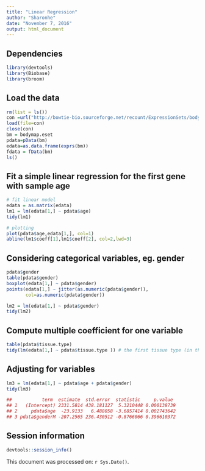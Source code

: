 ```yaml
---
title: "Linear Regression"
author: "Sharonhe"
date: "November 7, 2016"
output: html_document
---
```


## Dependencies

```r
library(devtools)
library(Biobase)
library(broom)
```

## Load the data

```r
rm(list = ls())
con =url("http://bowtie-bio.sourceforge.net/recount/ExpressionSets/bodymap_eset.RData")
load(file=con)
close(con)
bm = bodymap.eset
pdata=pData(bm)
edata=as.data.frame(exprs(bm))
fdata = fData(bm)
ls()
```

## Fit a simple linear regression for the first gene with sample age

```r
# fit linear model
edata = as.matrix(edata)
lm1 = lm(edata[1,] ~ pdata$age)
tidy(lm1)

# plotting
plot(pdata$age,edata[1,], col=1)
abline(lm1$coeff[1],lm1$coeff[2], col=2,lwd=3)
```

## Considering categorical variables, eg. gender

```r
pdata$gender
table(pdata$gender)
boxplot(edata[1,] ~ pdata$gender)
points(edata[1,] ~ jitter(as.numeric(pdata$gender)),
       col=as.numeric(pdata$gender))

lm2 = lm(edata[1,] ~ pdata$gender)
tidy(lm2)
```

## Compute multiple coefficient for one variable

```r
table(pdata$tissue.type)
tidy(lm(edata[1,] ~ pdata$tissue.type )) # the first tissue type (in this case is "adipose"") refers to the "(Intercept)" in the results showed
```

## Adjusting for variables 

```r
lm3 = lm(edata[1,] ~ pdata$age + pdata$gender)
tidy(lm3)
```

```r
##           term  estimate  std.error  statistic     p.value
## 1   (Intercept) 2331.5814 438.181127  5.3210448 0.000138739
## 2     pdata$age  -23.9133   6.488058 -3.6857414 0.002743642
## 3 pdata$genderM -207.2565 236.430512 -0.8766066 0.396610372
```



## Session information

```r
devtools::session_info()
```

This document was processed on: `r Sys.Date()`.
